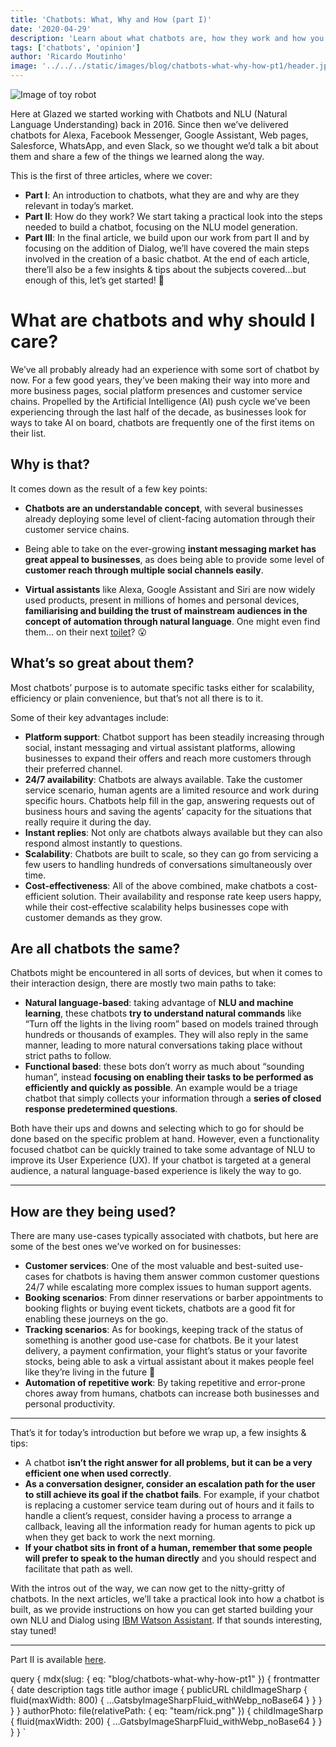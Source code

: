 ```yaml
---
title: 'Chatbots: What, Why and How (part I)'
date: '2020-04-29'
description: 'Learn about what chatbots are, how they work and how you can build your own'
tags: ['chatbots', 'opinion']
author: 'Ricardo Moutinho'
image: '../../../static/images/blog/chatbots-what-why-how-pt1/header.jpeg'
---
```



<Image src="blog/chatbots-what-why-how-pt1/header.jpeg" alt="Image of toy robot" />

Here at Glazed we started working with Chatbots and NLU (Natural Language Understanding) back in 2016. Since then we’ve delivered chatbots for Alexa, Facebook Messenger, Google Assistant, Web pages, Salesforce, WhatsApp, and even Slack, so we thought we’d talk a bit about them and share a few of the things we learned along the way.

This is the first of three articles, where we cover:

- **Part I**: An introduction to chatbots, what they are and why are they relevant in today’s market.
- **Part II**: How do they work? We start taking a practical look into the steps needed to build a chatbot, focusing on the NLU model generation.
- **Part III**: In the final article, we build upon our work from part II and by focusing on the addition of Dialog, we’ll have covered the main steps involved in the creation of a basic chatbot.
  At the end of each article, there’ll also be a few insights & tips about the subjects covered…but enough of this, let’s get started! 💪

# What are chatbots and why should I care?

We’ve all probably already had an experience with some sort of chatbot by now. For a few good years, they’ve been making their way into more and more business pages, social platform presences and customer service chains. Propelled by the Artificial Intelligence (AI) push cycle we’ve been experiencing through the last half of the decade, as businesses look for ways to take AI on board, chatbots are frequently one of the first items on their list.

## Why is that?

It comes down as the result of a few key points:

- **Chatbots are an understandable concept**, with several businesses already deploying some level of client-facing automation through their customer service chains.

- Being able to take on the ever-growing **instant messaging market has great appeal to businesses**, as does being able to provide some level of **customer reach through multiple social channels easily**.

- **Virtual assistants** like Alexa, Google Assistant and Siri are now widely used products, present in millions of homes and personal devices, **familiarising and building the trust of mainstream audiences in the concept of automation through natural language**. One might even find them… on their next [toilet](https://www.youtube.com/watch?v=xYsy9Yd5grs)? 😮

## What’s so great about them?

Most chatbots’ purpose is to automate specific tasks either for scalability, efficiency or plain convenience, but that’s not all there is to it.

Some of their key advantages include:

- **Platform support**: Chatbot support has been steadily increasing through social, instant messaging and virtual assistant platforms, allowing businesses to expand their offers and reach more customers through their preferred channel.
- **24/7 availability**: Chatbots are always available. Take the customer service scenario, human agents are a limited resource and work during specific hours. Chatbots help fill in the gap, answering requests out of business hours and saving the agents’ capacity for the situations that really require it during the day.
- **Instant replies**: Not only are chatbots always available but they can also respond almost instantly to questions.
- **Scalability**: Chatbots are built to scale, so they can go from servicing a few users to handling hundreds of conversations simultaneously over time.
- **Cost-effectiveness**: All of the above combined, make chatbots a cost-efficient solution. Their availability and response rate keep users happy, while their cost-effective scalability helps businesses cope with customer demands as they grow.

## Are all chatbots the same?

Chatbots might be encountered in all sorts of devices, but when it comes to their interaction design, there are mostly two main paths to take:

- **Natural language-based**: taking advantage of **NLU and machine learning**, these chatbots **try to understand natural commands** like “Turn off the lights in the living room” based on models trained through hundreds or thousands of examples. They will also reply in the same manner, leading to more natural conversations taking place without strict paths to follow.
- **Functional based**: these bots don’t worry as much about “sounding human”, instead **focusing on enabling their tasks to be performed as efficiently and quickly as possible**. An example would be a triage chatbot that simply collects your information through a **series of closed response predetermined questions**.

Both have their ups and downs and selecting which to go for should be done based on the specific problem at hand. However, even a functionality focused chatbot can be quickly trained to take some advantage of NLU to improve its User Experience (UX). If your chatbot is targeted at a general audience, a natural language-based experience is likely the way to go.

---

## How are they being used?

There are many use-cases typically associated with chatbots, but here are some of the best ones we’ve worked on for businesses:

- **Customer services**: One of the most valuable and best-suited use-cases for chatbots is having them answer common customer questions 24/7 while escalating more complex issues to human support agents.
- **Booking scenarios**: From dinner reservations or barber appointments to booking flights or buying event tickets, chatbots are a good fit for enabling these journeys on the go.
- **Tracking scenarios**: As for bookings, keeping track of the status of something is another good use-case for chatbots. Be it your latest delivery, a payment confirmation, your flight’s status or your favorite stocks, being able to ask a virtual assistant about it makes people feel like they’re living in the future 🤖
- **Automation of repetitive work**: By taking repetitive and error-prone chores away from humans, chatbots can increase both businesses and personal productivity.

---

That’s it for today’s introduction but before we wrap up, a few insights & tips:

- A chatbot **isn’t the right answer for all problems, but it can be a very efficient one when used correctly**.
- **As a conversation designer, consider an escalation path for the user to still achieve its goal if the chatbot fails**. For example, if your chatbot is replacing a customer service team during out of hours and it fails to handle a client’s request, consider having a process to arrange a callback, leaving all the information ready for human agents to pick up when they get back to work the next morning.
- **If your chatbot sits in front of a human, remember that some people will prefer to speak to the human directly** and you should respect and facilitate that path as well.

With the intros out of the way, we can now get to the nitty-gritty of chatbots. In the next articles, we’ll take a practical look into how a chatbot is built, as we provide instructions on how you can get started building your own NLU and Dialog using [IBM Watson Assistant](https://www.ibm.com/cloud/watson-assistant/). If that sounds interesting, stay tuned!

---

Part II is available [here](/blog/chatbots-what-why-how-pt2).

  query {
    mdx(slug: { eq: "blog/chatbots-what-why-how-pt1" }) {
      frontmatter {
        date
        description
        tags
        title
        author
        image {
          publicURL
          childImageSharp {
            fluid(maxWidth: 800) {
              ...GatsbyImageSharpFluid_withWebp_noBase64
            }
          }
        }
      }
    }
    authorPhoto: file(relativePath: { eq: "team/rick.png" }) {
      childImageSharp {
        fluid(maxWidth: 200) {
          ...GatsbyImageSharpFluid_withWebp_noBase64
        }
      }
    }
  }
`
